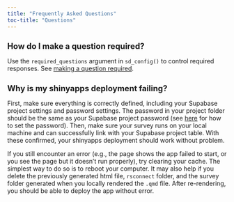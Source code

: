 ```yaml
---
title: "Frequently Asked Questions"
toc-title: "Questions"
---
```


<style>
h2 {
  font-size: 1.3em; /* Adjust this value as needed */
}
</style>

## How do I make a question required?

Use the `required_questions` argument in `sd_config()` to control required responses.
See [making a question required](config-options.qmd#required-responses).

## Why is my shinyapps deployment failing?

First, make sure everything is correctly defined, including your Supabase project settings and password settings. The password in your project folder should be the same as your Supabase project password (see [here](password.qmd) for how to set the password). Then, make sure your survey runs on your local machine and can successfully link with your Supabase project table. With these confirmed, your shinyapps deployment should work without problem.

If you still encounter an error (e.g., the page shows the app failed to start, or you see the page but it doesn't run properly), try clearing your cache. The simplest way to do so is to reboot your computer. It may also help if you delete the previously generated html file, `rsconnect` folder, and the survey folder generated when you locally rendered the `.qmd` file. After re-rendering, you should be able to deploy the app without error.
